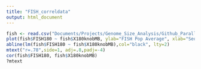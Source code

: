 ```yaml
---
title: "FISH_correldata"
output: html_document
---
```


```r
fish <- read.csv("Documents/Projects/Genome_Size_Analysis/Github_ParallelGS/PhenotypeData/FISH_mexdata.csv")
plot(fish$FISH180 ~ fish$X180knobMB, ylab="FISH Pop Average", xlab="Sequence Pop Average", main="Correlation of 180Knob Abundance",pch=19,col="black")
abline(lm(fish$FISH180 ~ fish$X180knobMB),col="black", lty=2)
mtext("r=.78",side=1, adj=.8,padj=-4)
cor(fish$FISH180, fish$X180knobMB)
?mtext
```

